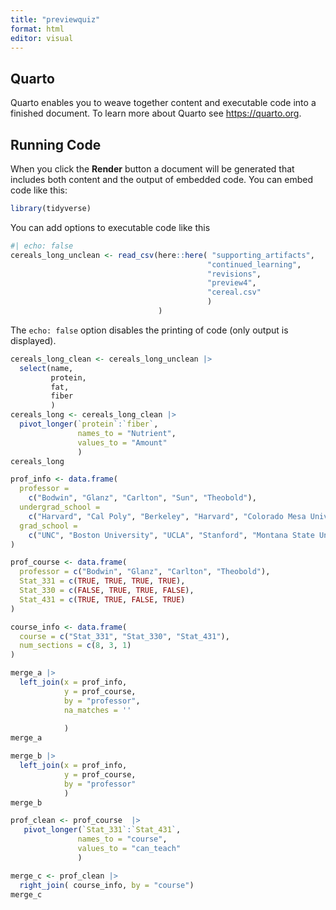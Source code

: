 ```yaml
---
title: "previewquiz"
format: html
editor: visual
---
```


## Quarto

Quarto enables you to weave together content and executable code into a finished document. To learn more about Quarto see <https://quarto.org>.

## Running Code

When you click the **Render** button a document will be generated that includes both content and the output of embedded code. You can embed code like this:

```r
library(tidyverse)

```

You can add options to executable code like this

```r
#| echo: false
cereals_long_unclean <- read_csv(here::here( "supporting_artifacts", 
                                            "continued_learning",
                                            "revisions",
                                            "preview4",
                                            "cereal.csv"
                                            )
                                 )


```

The `echo: false` option disables the printing of code (only output is displayed).

```r
cereals_long_clean <- cereals_long_unclean |> 
  select(name,
         protein, 
         fat, 
         fiber
         )
cereals_long <- cereals_long_clean |>
  pivot_longer(`protein`:`fiber`,
               names_to = "Nutrient",
               values_to = "Amount"
               )
cereals_long
```

```r
prof_info <- data.frame(
  professor = 
    c("Bodwin", "Glanz", "Carlton", "Sun", "Theobold"),
  undergrad_school = 
    c("Harvard", "Cal Poly", "Berkeley", "Harvard", "Colorado Mesa University"),
  grad_school = 
    c("UNC", "Boston University", "UCLA", "Stanford", "Montana State University")
)

prof_course <- data.frame(
  professor = c("Bodwin", "Glanz", "Carlton", "Theobold"),
  Stat_331 = c(TRUE, TRUE, TRUE, TRUE),
  Stat_330 = c(FALSE, TRUE, TRUE, FALSE),
  Stat_431 = c(TRUE, TRUE, FALSE, TRUE)
)

course_info <- data.frame(
  course = c("Stat_331", "Stat_330", "Stat_431"),
  num_sections = c(8, 3, 1)
)
```

```r
merge_a |> 
  left_join(x = prof_info, 
            y = prof_course, 
            by = "professor",
            na_matches = ''
            
            ) 
merge_a

```

```r
merge_b |> 
  left_join(x = prof_info, 
            y = prof_course, 
            by = "professor"
            )
merge_b
```

```r
prof_clean <- prof_course  |> 
   pivot_longer(`Stat_331`:`Stat_431`,
               names_to = "course",
               values_to = "can_teach"
               )

merge_c <- prof_clean |> 
  right_join( course_info, by = "course")
merge_c

  

```
